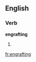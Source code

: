 ==English==

===Verb===
'''engrafting'''

# {{present participle of|[[engraft]]}}

[[fr:engrafting]]